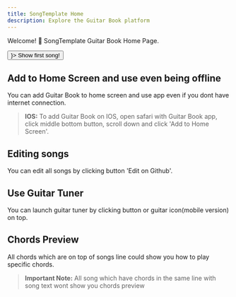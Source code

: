 ```yaml
---
title: SongTemplate Home
description: Explore the Guitar Book platform
---
```



Welcome! 👋 SongTemplate Guitar Book Home Page.

<div style={{ display: 'flex', justifyContent: 'flex-start' }}>
  <Button size="large" color={colors.primary} as={<Link to="/authorX/songX" />}>
    Show first song!
  </Button>
</div>

## Add to Home Screen and use even being offline

You can add Guitar Book to home screen and use app even if you dont have internet connection.

> **IOS:** To add Guitar Book on IOS, open safari with Guitar Book app, click middle bottom button, scroll down and click 'Add to Home Screen'.

## Editing songs

You can edit all songs by clicking button 'Edit on Github'.

## Use Guitar Tuner

You can launch guitar tuner by clicking button or guitar icon(mobile version) on top.

## Chords Preview

All chords which are on top of songs line could show you how to play specific chords.

> **Important Note:** All song which have chords in the same line with song text wont show you chords preview
